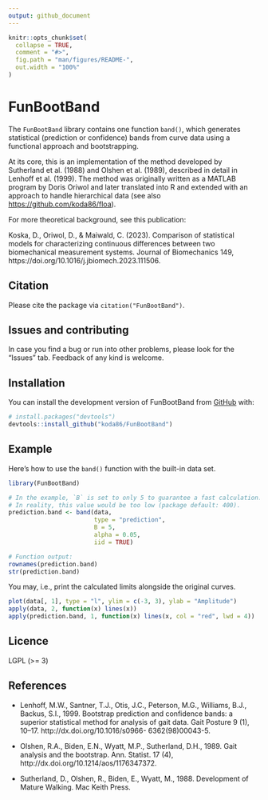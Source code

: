 ```yaml
---
output: github_document
---
```


```r
knitr::opts_chunk$set(
  collapse = TRUE,
  comment = "#>",
  fig.path = "man/figures/README-",
  out.width = "100%"
)
```

# FunBootBand

<!-- badges: start -->

<!-- badges: end -->

The `FunBootBand` library contains one function `band()`, which generates statistical (prediction or confidence) bands from curve data using a functional approach and bootstrapping. 

At its core, this is an implementation of the method developed by Sutherland et al. (1988) and Olshen et al. (1989), described in detail in Lenhoff et al. (1999). The method was originally written as a MATLAB program by Doris Oriwol and later translated into R and extended with an approach to handle hierarchical data (see also [https://github.com/koda86/floa](https://github.com/koda86/floa)).

For more theoretical background, see this publication:

Koska, D., Oriwol, D., & Maiwald, C. (2023). Comparison of statistical models for characterizing continuous differences between two biomechanical measurement systems. Journal of Biomechanics 149, https://doi.org/10.1016/j.jbiomech.2023.111506.

## Citation

<!-- IMHO, the following statement makes a great point: -->
<!-- <small> "Every great open source math library is built on the ashes of someone’s academic career" – https://njt-rse-unsw.netlify.app/#24 </small> -->

Please cite the package via `citation("FunBootBand")`.

## Issues and contributing

In case you find a bug or run into other problems, please look for the "Issues" tab. Feedback of any kind is welcome.

## Installation

You can install the development version of FunBootBand from [GitHub](https://github.com/koda86/FunBootBand) with:

``` r
# install.packages("devtools")
devtools::install_github("koda86/FunBootBand")
```

## Example

Here's how to use the `band()` function with the built-in data set.

```r
library(FunBootBand)

# In the example, `B` is set to only 5 to guarantee a fast calculation.
# In reality, this value would be too low (package default: 400).
prediction.band <- band(data,
                        type = "prediction",
                        B = 5,
                        alpha = 0.05,
                        iid = TRUE)

# Function output:
rownames(prediction.band)
str(prediction.band)
```

You may, i.e., print the calculated limits alongside the original curves.

```r
plot(data[, 1], type = "l", ylim = c(-3, 3), ylab = "Amplitude")
apply(data, 2, function(x) lines(x))
apply(prediction.band, 1, function(x) lines(x, col = "red", lwd = 4))
```

## Licence

LGPL (>= 3)

## References

* Lenhoff, M.W., Santner, T.J., Otis, J.C., Peterson, M.G., Williams, B.J., Backus, S.I., 1999. Bootstrap prediction and confidence bands: a superior statistical method for analysis of gait data. Gait Posture 9 (1), 10–17. http://dx.doi.org/10.1016/s0966-
6362(98)00043-5.

* Olshen, R.A., Biden, E.N., Wyatt, M.P., Sutherland, D.H., 1989. Gait analysis and the bootstrap. Ann. Statist. 17 (4), http://dx.doi.org/10.1214/aos/1176347372.

* Sutherland, D., Olshen, R., Biden, E., Wyatt, M., 1988. Development of Mature Walking. Mac Keith Press.


